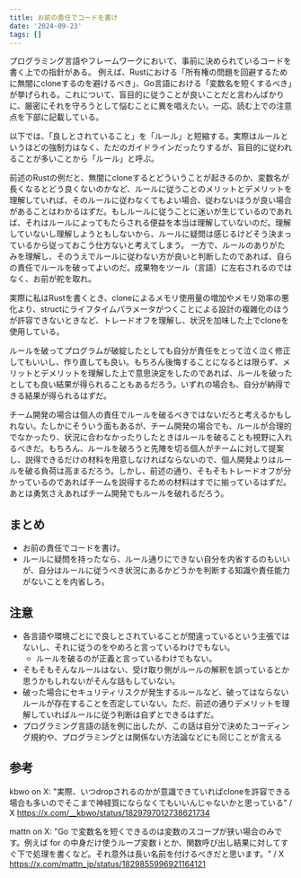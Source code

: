```yaml
---
title: お前の責任でコードを書け
date: '2024-09-23'
tags: []
---
```


プログラミング言語やフレームワークにおいて、事前に決められているコードを書く上での指針がある。
例えば、Rustにおける「所有権の問題を回避するために無闇にcloneするのを避けるべき」、Go言語における「変数名を短くするべき」が挙げられる。これについて、盲目的に従うことが良いことだと言わんばかりに、厳密にそれを守ろうとして悩むことに異を唱えたい。一応、読む上での注意点を下部に記載している。

以下では、「良しとされていること」を「ルール」と短縮する。実際はルールというほどの強制力はなく、ただのガイドラインだったりするが、盲目的に従われることが多いことから「ルール」と呼ぶ。

前述のRustの例だと、無闇にcloneするとどういうことが起きるのか、変数名が長くなるとどう良くないのかなど、ルールに従うことのメリットとデメリットを理解していれば、そのルールに従わなくてもよい場合、従わないほうが良い場合があることはわかるはずだ。もしルールに従うことに迷いが生じているのであれば、それはルールによってもたらされる便益を本当は理解していないのだ。理解していないし理解しようともしないから、ルールに疑問は感じるけどそう決まっているから従っておこう仕方ないと考えてしまう。
一方で、ルールのありがたみを理解し、そのうえでルールに従わない方が良いと判断したのであれば、自らの責任でルールを破ってよいのだ。成果物をツール（言語）に左右されるのではなく、お前が舵を取れ。

実際に私はRustを書くとき、cloneによるメモリ使用量の増加やメモリ効率の悪化より、structにライフタイムパラメータがつくことによる設計の複雑化のほうが許容できないときなど、トレードオフを理解し、状況を加味した上でcloneを使用している。

ルールを破ってプログラムが破綻したとしても自分が責任をとって泣く泣く修正してもいいし、作り直しても良い。もちろん後悔することになるとは限らず、メリットとデメリットを理解した上で意思決定をしたのであれば、ルールを破ったとしても良い結果が得られることもあるだろう。いずれの場合も、自分が納得できる結果が得られるはずだ。

チーム開発の場合は個人の責任でルールを破るべきではないだろと考えるかもしれない。たしかにそういう面もあるが、チーム開発の場合でも、ルールが合理的でなかったり、状況に合わなかったりしたときはルールを破ることも視野に入れるべきだ。もちろん、ルールを破ろうと先陣を切る個人がチームに対して提案し、説得できるだけの材料を用意しなければならないので、個人開発よりはルールを破る負荷は高まるだろう。しかし、前述の通り、そもそもトレードオフが分かっているのであればチームを説得するための材料はすでに揃っているはずだ。あとは勇気さえあればチーム開発でもルールを破れるだろう。

## まとめ

- お前の責任でコードを書け。
- ルールに疑問を持ったなら、ルール通りにできない自分を内省するのもいいが、自分はルールに従うべき状況にあるかどうかを判断する知識や責任能力がないことを内省しろ。

## 注意

- 各言語や環境ごとにで良しとされていることが間違っているという主張ではないし、それに従うのをやめろと言っているわけでもない。
  - ルールを破るのが正義と言っているわけでもない。
- そもそもそんなルールはない、受け取り側がルールの解釈を誤っているとか思うかもしれないがそんな話もしていない。
- 破った場合にセキュリティリスクが発生するルールなど、破ってはならないルールが存在することを否定していない。ただ、前述の通りデメリットを理解していればルールに従う判断は自ずとできるはずだ。
- プログラミング言語の話を例に出したが、この話は自分で決めたコーディング規約や、プログラミングとは関係ない方法論などにも同じことが言える

## 参考

kbwo on X: "実際、いつdropされるのかが意識できていればcloneを許容できる場合も多いのでそこまで神経質にならなくてもいいんじゃないかと思っている" / X https://x.com/__kbwo/status/1829797012738621734

mattn on X: "Go で変数名を短くできるのは変数のスコープが狭い場合のみです。例えば for の中身だけ使うループ変数 i とか、関数呼び出し結果に対してすぐ下で処理を書くなど。それ意外は長い名前を付けるべきだと思います。" / X https://x.com/mattn_jp/status/1829855996921164121
